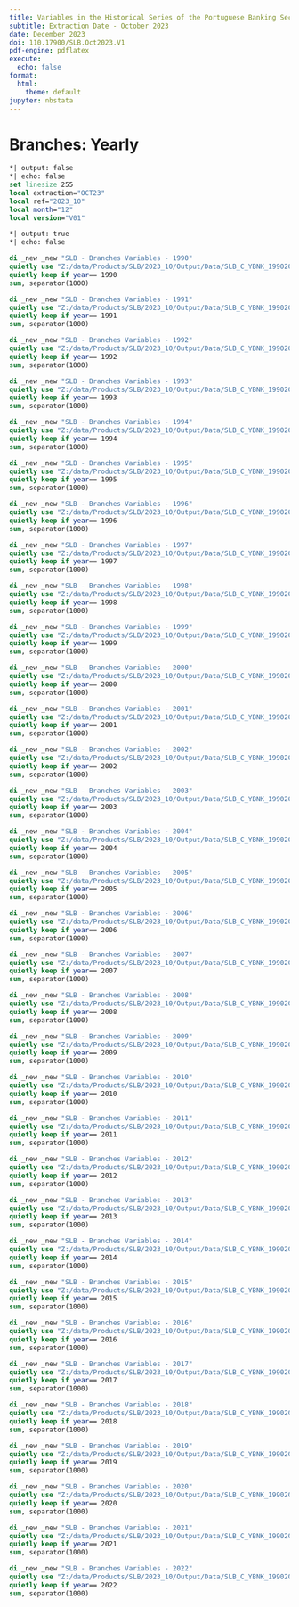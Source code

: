 ```yaml
---
title: Variables in the Historical Series of the Portuguese Banking Sector Database -- Descriptive statistics
subtitle: Extraction Date - October 2023
date: December 2023
doi: 110.17900/SLB.Oct2023.V1
pdf-engine: pdflatex
execute:
  echo: false
format:
  html:
    theme: default
jupyter: nbstata
---
```


# Branches: Yearly

```stata
*| output: false
*| echo: false
set linesize 255
local extraction="OCT23"
local ref="2023_10"
local month="12"
local version="V01"
```

```stata
*| output: true
*| echo: false

di _new _new "SLB - Branches Variables - 1990"
quietly use "Z:/data/Products/SLB/2023_10/Output/Data/SLB_C_YBNK_19902022_OCT23_QD_V01.dta", clear
quietly keep if year== 1990
sum, separator(1000)

di _new _new "SLB - Branches Variables - 1991"
quietly use "Z:/data/Products/SLB/2023_10/Output/Data/SLB_C_YBNK_19902022_OCT23_QD_V01.dta", clear
quietly keep if year== 1991
sum, separator(1000)

di _new _new "SLB - Branches Variables - 1992"
quietly use "Z:/data/Products/SLB/2023_10/Output/Data/SLB_C_YBNK_19902022_OCT23_QD_V01.dta", clear
quietly keep if year== 1992
sum, separator(1000)

di _new _new "SLB - Branches Variables - 1993"
quietly use "Z:/data/Products/SLB/2023_10/Output/Data/SLB_C_YBNK_19902022_OCT23_QD_V01.dta", clear
quietly keep if year== 1993
sum, separator(1000)

di _new _new "SLB - Branches Variables - 1994"
quietly use "Z:/data/Products/SLB/2023_10/Output/Data/SLB_C_YBNK_19902022_OCT23_QD_V01.dta", clear
quietly keep if year== 1994
sum, separator(1000)

di _new _new "SLB - Branches Variables - 1995"
quietly use "Z:/data/Products/SLB/2023_10/Output/Data/SLB_C_YBNK_19902022_OCT23_QD_V01.dta", clear
quietly keep if year== 1995
sum, separator(1000)

di _new _new "SLB - Branches Variables - 1996"
quietly use "Z:/data/Products/SLB/2023_10/Output/Data/SLB_C_YBNK_19902022_OCT23_QD_V01.dta", clear
quietly keep if year== 1996
sum, separator(1000)

di _new _new "SLB - Branches Variables - 1997"
quietly use "Z:/data/Products/SLB/2023_10/Output/Data/SLB_C_YBNK_19902022_OCT23_QD_V01.dta", clear
quietly keep if year== 1997
sum, separator(1000)

di _new _new "SLB - Branches Variables - 1998"
quietly use "Z:/data/Products/SLB/2023_10/Output/Data/SLB_C_YBNK_19902022_OCT23_QD_V01.dta", clear
quietly keep if year== 1998
sum, separator(1000)

di _new _new "SLB - Branches Variables - 1999"
quietly use "Z:/data/Products/SLB/2023_10/Output/Data/SLB_C_YBNK_19902022_OCT23_QD_V01.dta", clear
quietly keep if year== 1999
sum, separator(1000)

di _new _new "SLB - Branches Variables - 2000"
quietly use "Z:/data/Products/SLB/2023_10/Output/Data/SLB_C_YBNK_19902022_OCT23_QD_V01.dta", clear
quietly keep if year== 2000
sum, separator(1000)

di _new _new "SLB - Branches Variables - 2001"
quietly use "Z:/data/Products/SLB/2023_10/Output/Data/SLB_C_YBNK_19902022_OCT23_QD_V01.dta", clear
quietly keep if year== 2001
sum, separator(1000)

di _new _new "SLB - Branches Variables - 2002"
quietly use "Z:/data/Products/SLB/2023_10/Output/Data/SLB_C_YBNK_19902022_OCT23_QD_V01.dta", clear
quietly keep if year== 2002
sum, separator(1000)

di _new _new "SLB - Branches Variables - 2003"
quietly use "Z:/data/Products/SLB/2023_10/Output/Data/SLB_C_YBNK_19902022_OCT23_QD_V01.dta", clear
quietly keep if year== 2003
sum, separator(1000)

di _new _new "SLB - Branches Variables - 2004"
quietly use "Z:/data/Products/SLB/2023_10/Output/Data/SLB_C_YBNK_19902022_OCT23_QD_V01.dta", clear
quietly keep if year== 2004
sum, separator(1000)

di _new _new "SLB - Branches Variables - 2005"
quietly use "Z:/data/Products/SLB/2023_10/Output/Data/SLB_C_YBNK_19902022_OCT23_QD_V01.dta", clear
quietly keep if year== 2005
sum, separator(1000)

di _new _new "SLB - Branches Variables - 2006"
quietly use "Z:/data/Products/SLB/2023_10/Output/Data/SLB_C_YBNK_19902022_OCT23_QD_V01.dta", clear
quietly keep if year== 2006
sum, separator(1000)

di _new _new "SLB - Branches Variables - 2007"
quietly use "Z:/data/Products/SLB/2023_10/Output/Data/SLB_C_YBNK_19902022_OCT23_QD_V01.dta", clear
quietly keep if year== 2007
sum, separator(1000)

di _new _new "SLB - Branches Variables - 2008"
quietly use "Z:/data/Products/SLB/2023_10/Output/Data/SLB_C_YBNK_19902022_OCT23_QD_V01.dta", clear
quietly keep if year== 2008
sum, separator(1000)

di _new _new "SLB - Branches Variables - 2009"
quietly use "Z:/data/Products/SLB/2023_10/Output/Data/SLB_C_YBNK_19902022_OCT23_QD_V01.dta", clear
quietly keep if year== 2009
sum, separator(1000)

di _new _new "SLB - Branches Variables - 2010"
quietly use "Z:/data/Products/SLB/2023_10/Output/Data/SLB_C_YBNK_19902022_OCT23_QD_V01.dta", clear
quietly keep if year== 2010
sum, separator(1000)

di _new _new "SLB - Branches Variables - 2011"
quietly use "Z:/data/Products/SLB/2023_10/Output/Data/SLB_C_YBNK_19902022_OCT23_QD_V01.dta", clear
quietly keep if year== 2011
sum, separator(1000)

di _new _new "SLB - Branches Variables - 2012"
quietly use "Z:/data/Products/SLB/2023_10/Output/Data/SLB_C_YBNK_19902022_OCT23_QD_V01.dta", clear
quietly keep if year== 2012
sum, separator(1000)

di _new _new "SLB - Branches Variables - 2013"
quietly use "Z:/data/Products/SLB/2023_10/Output/Data/SLB_C_YBNK_19902022_OCT23_QD_V01.dta", clear
quietly keep if year== 2013
sum, separator(1000)

di _new _new "SLB - Branches Variables - 2014"
quietly use "Z:/data/Products/SLB/2023_10/Output/Data/SLB_C_YBNK_19902022_OCT23_QD_V01.dta", clear
quietly keep if year== 2014
sum, separator(1000)

di _new _new "SLB - Branches Variables - 2015"
quietly use "Z:/data/Products/SLB/2023_10/Output/Data/SLB_C_YBNK_19902022_OCT23_QD_V01.dta", clear
quietly keep if year== 2015
sum, separator(1000)

di _new _new "SLB - Branches Variables - 2016"
quietly use "Z:/data/Products/SLB/2023_10/Output/Data/SLB_C_YBNK_19902022_OCT23_QD_V01.dta", clear
quietly keep if year== 2016
sum, separator(1000)

di _new _new "SLB - Branches Variables - 2017"
quietly use "Z:/data/Products/SLB/2023_10/Output/Data/SLB_C_YBNK_19902022_OCT23_QD_V01.dta", clear
quietly keep if year== 2017
sum, separator(1000)

di _new _new "SLB - Branches Variables - 2018"
quietly use "Z:/data/Products/SLB/2023_10/Output/Data/SLB_C_YBNK_19902022_OCT23_QD_V01.dta", clear
quietly keep if year== 2018
sum, separator(1000)

di _new _new "SLB - Branches Variables - 2019"
quietly use "Z:/data/Products/SLB/2023_10/Output/Data/SLB_C_YBNK_19902022_OCT23_QD_V01.dta", clear
quietly keep if year== 2019
sum, separator(1000)

di _new _new "SLB - Branches Variables - 2020"
quietly use "Z:/data/Products/SLB/2023_10/Output/Data/SLB_C_YBNK_19902022_OCT23_QD_V01.dta", clear
quietly keep if year== 2020
sum, separator(1000)

di _new _new "SLB - Branches Variables - 2021"
quietly use "Z:/data/Products/SLB/2023_10/Output/Data/SLB_C_YBNK_19902022_OCT23_QD_V01.dta", clear
quietly keep if year== 2021
sum, separator(1000)

di _new _new "SLB - Branches Variables - 2022"
quietly use "Z:/data/Products/SLB/2023_10/Output/Data/SLB_C_YBNK_19902022_OCT23_QD_V01.dta", clear
quietly keep if year== 2022
sum, separator(1000)
```


